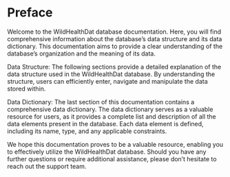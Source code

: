 # Preface {.unnumbered}

Welcome to the WildHealthDat database documentation. Here, you will find comprehensive information about the database's data structure and its data dictionary. This documentation aims to provide a clear understanding of the database's organization and the meaning of its data.

Data Structure: The following sections provide a detailed explanation of the data structure used in the WildHealthDat database. By understanding the structure, users can efficiently enter, navigate and manipulate the data stored within.

Data Dictionary: The last section of this documentation contains a comprehensive data dictionary. The data dictionary serves as a valuable resource for users, as it provides a complete list and description of all the data elements present in the database. Each data element is defined, including its name, type, and any applicable constraints.

We hope this documentation proves to be a valuable resource, enabling you to effectively utilize the WildHealthDat database. Should you have any further questions or require additional assistance, please don't hesitate to reach out the support team.
